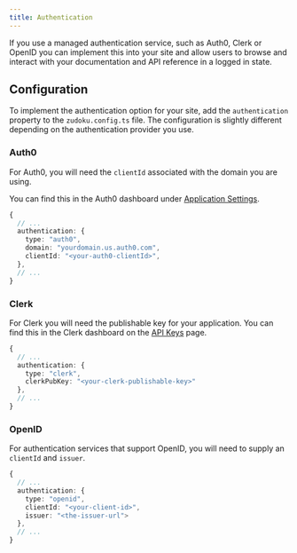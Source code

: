 ```yaml
---
title: Authentication
---
```


If you use a managed authentication service, such as Auth0, Clerk or OpenID you can implement this into your site and allow users to browse and interact with your documentation and API reference in a logged in state.

## Configuration
To implement the authentication option for your site, add the `authentication` property to the `zudoku.config.ts` file. The configuration is slightly different depending on the authentication provider you use.

### Auth0

For Auth0, you will need the `clientId` associated with the domain you are using.

You can find this in the Auth0 dashboard under [Application Settings](https://auth0.com/docs/get-started/applications/application-settings).

```typescript
{
  // ...
  authentication: {
    type: "auth0",
    domain: "yourdomain.us.auth0.com",
    clientId: "<your-auth0-clientId>",
  },  
  // ...
}
```

### Clerk

For Clerk you will need the publishable key for your application. You can find this in the Clerk dashboard on the [API Keys](https://dashboard.clerk.com/last-active?path=api-keys) page.

```typescript
{
  // ...
  authentication: {
    type: "clerk",
    clerkPubKey: "<your-clerk-publishable-key>"
  },  
  // ...
}
```

### OpenID
For authentication services that support OpenID, you will need to supply an `clientId` and `issuer`.

```typescript
{
  // ...
  authentication: {
    type: "openid",
    clientId: "<your-client-id>",
    issuer: "<the-issuer-url">
  },  
  // ...
}
```